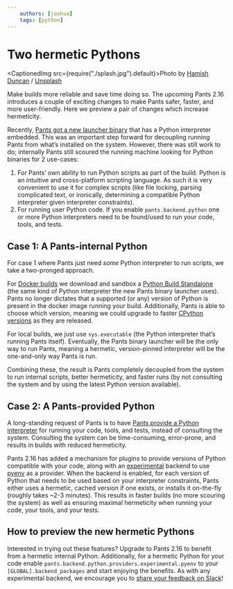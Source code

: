 ```yaml
---
    authors: [joshua]
    tags: [python]
---
```


# Two hermetic Pythons

<CaptionedImg src={require("./splash.jpg").default}>Photo by [Hamish Duncan](https://unsplash.com/@hambourine?utm_source=ghost&utm_medium=referral&utm_campaign=api-credit) / [Unsplash](https://unsplash.com/?utm_source=ghost&utm_medium=referral&utm_campaign=api-credit)</CaptionedImg>

Make builds more reliable and save time doing so. The upcoming Pants 2.16 introduces a couple of exciting changes to make Pants safer, faster, and more user-friendly. Here we preview a pair of changes which increase hermeticity.

<!--truncate-->

Recently, [Pants got a new launcher binary](../2023-02-23-the-pants-launcher-binary-a-much-simpler-way-to-install-and-run-pants/index.md) that has a Python interpreter embedded. This was an important step forward for decoupling running Pants from what’s installed on the system. However, there was still work to do; internally Pants still scoured the running machine looking for Python binaries for 2 use-cases:

1.  For Pants’ own ability to run Python scripts as part of the build. Python is an intuitive and cross-platform scripting language. As such it is very convenient to use it for complex scripts (like file locking, parsing complicated text, or ironically, determining a compatible Python interpreter given interpreter constraints).
2.  For running user Python code. If you enable `pants.backend.python` one or more Python interpreters need to be found/used to run your code, tools, and tests.

## Case 1: A Pants-internal Python

For case 1 where Pants just need _some_ Python interpreter to run scripts, we take a two-pronged approach.

For [Docker builds](../2023-02-24-pants-2-15/index.md) we download and sandbox a [Python Build Standalone](https://gregoryszorc.com/docs/python-build-standalone/main/?ref=blog.pantsbuild.org) (the same kind of Python interpreter the new Pants binary launcher uses). Pants no longer dictates that a supported (or any) version of Python is present in the docker image running your build. Additionally, Pants is able to choose which version, meaning we could upgrade to faster [CPython versions](https://github.com/markshannon/faster-cpython/blob/master/plan.md) as they are released.

For local builds, we just use `sys.executable` (the Python interpreter that’s running Pants itself). Eventually, the Pants binary launcher will be the only way to run Pants, meaning a hermetic, version-pinned interpreter will be the one-and-only way Pants is run.

Combining these, the result is Pants completely decoupled from the system to run internal scripts, better hermeticity, and faster runs (by not consulting the system and by using the latest Python version available).

## Case 2: A Pants-provided Python

A long-standing request of Pants is to have [Pants provide a Python interpreter](https://github.com/pantsbuild/pants/issues/10447) for running your code, tools, and tests, instead of consulting the system. Consulting the system can be time-consuming, error-prone, and results in builds with reduced hermeticity.

Pants 2.16 has added a mechanism for plugins to provide versions of Python compatible with your code, along with an [experimental](../2022-11-21-quick-feedback-on-new-features-via-experimental-backends/index.md) backend to use [pyenv](https://github.com/pyenv/pyenv) as a provider. When the backend is enabled, for each version of Python that needs to be used based on your interpreter constraints, Pants either uses a hermetic, cached version if one exists, or installs it on-the-fly (roughly takes ~2-3 minutes). This results in faster builds (no more scouring the system) as well as ensuring maximal hermeticity when running your code, your tools, and your tests.

## How to preview the new hermetic Pythons

Interested in trying out these features? Upgrade to Pants 2.16 to benefit from a hermetic internal Python. Additionally, for a hermetic Python for your code enable `pants.backend.python.providers.experimental.pyenv` to your `[GLOBAL].backend_packages` and start enjoying the benefits. As with any experimental backend, we encourage you to [share your feedback on Slack](https://www.pantsbuild.org/docs/getting-help?ref=blog.pantsbuild.org)!
